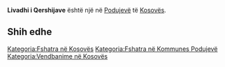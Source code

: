 {{Fshat në 
 | Emri                = Livadhi i Qershijave
 | EmriAlt                = 
 | NAME_SHORT_FORM=      
 | NAME_GENERIC=      Livadh
 | NAME_SORT_NAME_RO=      LIVADHIIQERSHIJAVE
 | FULL_NAME_RO = Livadhi i Qershijave
 | FULL_NAME_ND_RO=Livadhi i Qershijave
 | SORT_NAME_RG=QERSHIJAVE LIVADHII
 | FULL_NAME_RG=Qershijave, Livadhi i
 | FULL_NAME_ND_RG=Qershijave, Livadhi i
 | SRP_NAME_SHORT_FORM=      
 | SRP_NAME_GENERIC=      
 | SRP_NAME_SORT_NAME_RO=      
 | SRP_FULL_NAME_RO = 
 | SRP_FULL_NAME_ND_RO=
 | SRP_SORT_NAME_RG=
 | SRP_FULL_NAME_RG=
 | SRP_FULL_NAME_ND_RG=
 | Emri (Rasa dhanore) = 
 | Figura              = 
 | Shteti              = Kosovo
 | Komuna              = Podujevë
 | Kodi postar         = 
 | Sipërfaqja          = 

 | Popullsia           = 

 | Regj. i popullsisë  = 
 | Dend. e popullsisë  = 
 | Faqja zyrtare       = 
 <!--- Koordinatat ----> 
 | Gjerësia            = 42.890432
 | Gjatësia            = 21.098047
 | Lartësia            = 
}}
'''Livadhi i Qershijave''' është një [[]] në [[Podujevë]] të [[Kosovës]].

<!-- == Gjeografia == -->
<!-- == Historia == -->
<!-- == Demografia == -->
== Shih edhe ==
{{Komuna Podujevë}}
{{Kosovo-Administrata-Cung}}

[[Kategoria:Fshatra në Kosovës]]
[[Kategoria:Fshatra në Kommunes Podujevë]]
[[Kategoria:Vendbanime në Kosovës]]